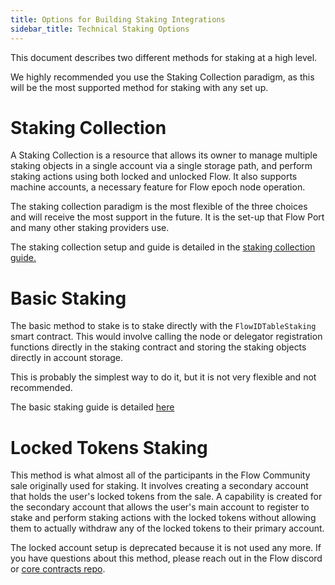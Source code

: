 ```yaml
---
title: Options for Building Staking Integrations
sidebar_title: Technical Staking Options
---
```


This document describes two different methods for staking at a high level.

<Callout type="warning">

We highly recommended you use the Staking Collection paradigm,
as this will be the most supported method for staking with any set up.

</Callout>

# Staking Collection

A Staking Collection is a resource that allows its owner to manage multiple staking
objects in a single account via a single storage path, and perform staking actions
using both locked and unlocked Flow. It also supports machine accounts,
a necessary feature for Flow epoch node operation.

The staking collection paradigm is the most flexible of the three choices
and will receive the most support in the future.
It is the set-up that Flow Port and many other staking providers use.

The staking collection setup and guide is detailed in the [staking collection guide.](./14-staking-collection.mdx)

# Basic Staking

The basic method to stake is to stake directly with the `FlowIDTableStaking` smart contract.
This would involve calling the node or delegator registration functions directly in the staking
contract and storing the staking objects directly in account storage.

This is probably the simplest way to do it, but it is not very flexible
and not recommended.

The basic staking guide is detailed [here](./15-unlocked-staking-guide.mdx)

# Locked Tokens Staking

This method is what almost all of the participants in the Flow Community sale originally used for staking.
It involves creating a secondary account that holds the user's locked tokens from the sale.
A capability is created for the secondary account that allows the user's main account to
register to stake and perform staking actions with the locked tokens
without allowing them to actually withdraw any of the locked tokens to their primary account.

The locked account setup is deprecated because it is not used any more.
If you have questions about this method, please reach out in the Flow discord or
[core contracts repo](https://github.com/onflow/flow-core-contracts/issues).
